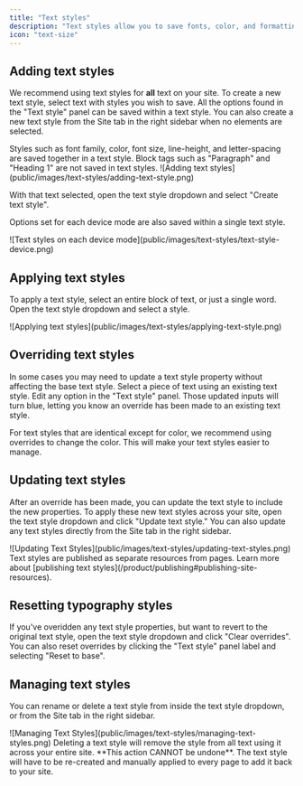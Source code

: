 ```yaml
---
title: "Text styles"
description: "Text styles allow you to save fonts, color, and formatting for text and reuse them across your site. For example, you can create text styles for page titles, subheadings, and paragraph text. If you need to change the text styles on every page in your site, you can easily do so within any page using text styles."
icon: "text-size"
---
```


## Adding text styles

We recommend using text styles for **all** text on your site. To create a new text style, select text with styles you wish to save. All the options found in the "Text style" panel can be saved within a text style. You can also create a new text style from the Site tab in the right sidebar when no elements are selected.

<Note>
  Styles such as font family, color, font size, line-height, and letter-spacing
  are saved together in a text style. Block tags such as "Paragraph" and
  "Heading 1" are not saved in text styles.
</Note>

<Frame>
  ![Adding text styles](public/images/text-styles/adding-text-style.png)
</Frame>

With that text selected, open the text style dropdown and select "Create text style".

Options set for each device mode are also saved within a single text style.

<Frame>
  ![Text styles on each device
  mode](public/images/text-styles/text-style-device.png)
</Frame>

## Applying text styles

To apply a text style, select an entire block of text, or just a single word. Open the text style dropdown and select a style.

<Frame>
  ![Applying text styles](public/images/text-styles/applying-text-style.png)
</Frame>

## Overriding text styles

In some cases you may need to update a text style property without affecting the base text style. Select a piece of text using an existing text style. Edit any option in the "Text style" panel. Those updated inputs will turn blue, letting you know an override has been made to an existing text style.

<Note>
  For text styles that are identical except for color, we recommend using
  overrides to change the color. This will make your text styles easier to
  manage.
</Note>

## Updating text styles

After an override has been made, you can update the text style to include the new properties. To apply these new text styles across your site, open the text style dropdown and click "Update text style." You can also update any text styles directly from the Site tab in the right sidebar.

<Frame>
  ![Updating Text Styles](public/images/text-styles/updating-text-styles.png)
</Frame>

<Note>
  Text styles are published as separate resources from pages. Learn more about
  [publishing text styles](/product/publishing#publishing-site-resources).
</Note>

## Resetting typography styles

If you've overidden any text style properties, but want to revert to the original text style, open the text style dropdown and click "Clear overrides". You can also reset overrides by clicking the "Text style" panel label and selecting "Reset to base".

## Managing text styles

You can rename or delete a text style from inside the text style dropdown, or from the Site tab in the right sidebar.

<Frame>
  ![Managing Text Styles](public/images/text-styles/managing-text-styles.png)
</Frame>

<Warning>
  Deleting a text style will remove the style from all text using it across your
  entire site. **This action CANNOT be undone**. The text style will have to be
  re-created and manually applied to every page to add it back to your site.
</Warning>
